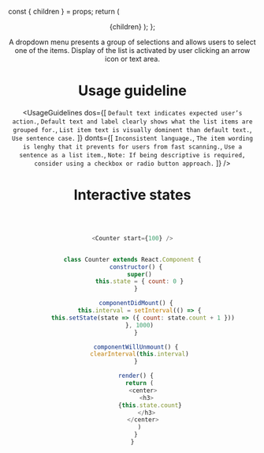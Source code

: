 

  const { children } = props;
  return (
    <Layout>
      <Header title="Dropdown menus" stability="Alpha" />
      <Wrapper>{children}</Wrapper>
    </Layout>
  );
};

A dropdown menu presents a group of selections and allows users to select one of the items. Display of the list is activated by user clicking an arrow icon or text area.

<ImageSource src="dropdowns/dropdown.png" alt="Dropdown menu" />

# Usage guideline

<UsageGuidelines
  dos={[
    `Default text indicates expected user’s action.`,
    `Default text and label clearly shows what the list items are grouped for.`,
    `List item text is visually dominent than default text.`,
    `Use sentence case.`
  ]}
  donts={[
    `Inconsistent language.`,
    `The item wording is lenghy that it prevents for users from fast scanning.`,
    `Use a sentence as a list item.`,
    `Note: If being descriptive is required, consider using a checkbox or radio button approach.`
  ]}
/>

# Interactive states

<ImageSource src="dropdowns/interactive_states.png" alt="Interactive states" />

<br />






```js live=true

<Counter start={100} />


```


```js

class Counter extends React.Component {
  constructor() {
    super()
    this.state = { count: 0 }
  }

  componentDidMount() {
    this.interval = setInterval(() => {
      this.setState(state => ({ count: state.count + 1 }))
    }, 1000)
  }

  componentWillUnmount() {
    clearInterval(this.interval)
  }

  render() {
    return (
      <center>
        <h3>
          {this.state.count}
        </h3>
      </center>
    )
  }
}

```
